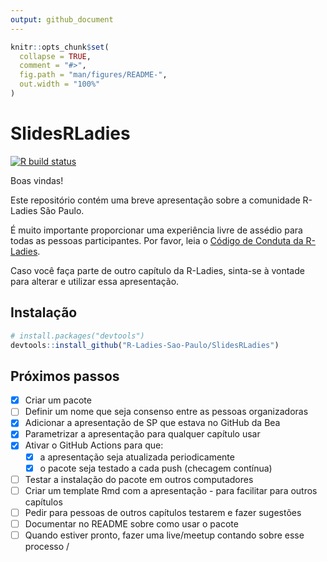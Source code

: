 ```yaml
---
output: github_document
---
```


<!-- README.md is generated from README.Rmd. Please edit that file -->

```r
knitr::opts_chunk$set(
  collapse = TRUE,
  comment = "#>",
  fig.path = "man/figures/README-",
  out.width = "100%"
)
```

# SlidesRLadies

<!-- badges: start -->
[![R build status](https://github.com/R-Ladies-Sao-Paulo/SlidesRLadies/workflows/R-CMD-check/badge.svg)](https://github.com/R-Ladies-Sao-Paulo/SlidesRLadies/actions)
<!-- badges: end -->


Boas vindas!

Este repositório contém uma breve apresentação sobre a comunidade R-Ladies São Paulo. 

É muito importante proporcionar uma experiência livre de assédio para todas as pessoas participantes.  Por favor, leia o [Código de Conduta da R-Ladies](https://github.com/rladies/starter-kit/wiki/Code-of-Conduct#portuguese).


Caso você faça parte de outro capítulo da R-Ladies, sinta-se à vontade para alterar e utilizar essa apresentação.


## Instalação

``` r
# install.packages("devtools")
devtools::install_github("R-Ladies-Sao-Paulo/SlidesRLadies")

```

## Próximos passos

- [x] Criar um pacote
- [ ] Definir um nome que seja consenso entre as pessoas organizadoras
- [x] Adicionar a apresentação de SP que estava no GitHub da Bea
- [x] Parametrizar a apresentação para qualquer capítulo usar
- [x] Ativar o GitHub Actions para que:
  - [x] a apresentação seja atualizada periodicamente
  - [x] o pacote seja testado a cada push (checagem contínua)
- [ ] Testar a instalação do pacote em outros computadores
- [ ] Criar um template Rmd com a apresentação - para facilitar para outros capítulos
- [ ] Pedir para pessoas de outros capítulos testarem e fazer sugestões
- [ ] Documentar no README sobre como usar o pacote
- [ ] Quando estiver pronto, fazer uma live/meetup contando sobre esse processo \o/
